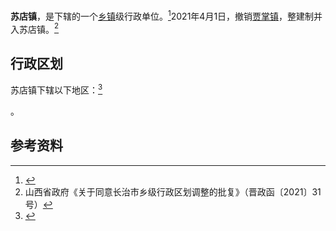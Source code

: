 {{中国乡级行政区|14/04/21/101/000
| 政府驻地 = 苏店村
}}

'''苏店镇'''，是{{PRC admin/fullname|14/04/21/101/000|3}}下辖的一个[[乡镇|乡镇]]级行政单位。<ref>{{PRC admin/ref sgc|{{PRC admin/parent|14/04/21/101/000}}}}</ref>2021年4月1日，撤销[[贾掌镇|贾掌镇]]，整建制并入苏店镇。<ref>山西省政府《关于同意长治市乡级行政区划调整的批复》（晋政函〔2021〕31号）</ref>

== 行政区划 ==

苏店镇下辖以下地区：<ref>{{PRC admin/ref sgc|14/04/21/101/000}}</ref>

{{PRC admin/children|14/04/21/101/000}}。

== 参考资料 ==

{{reflist}}

{{PRC admin/navcat|14/04/21/101/000}}